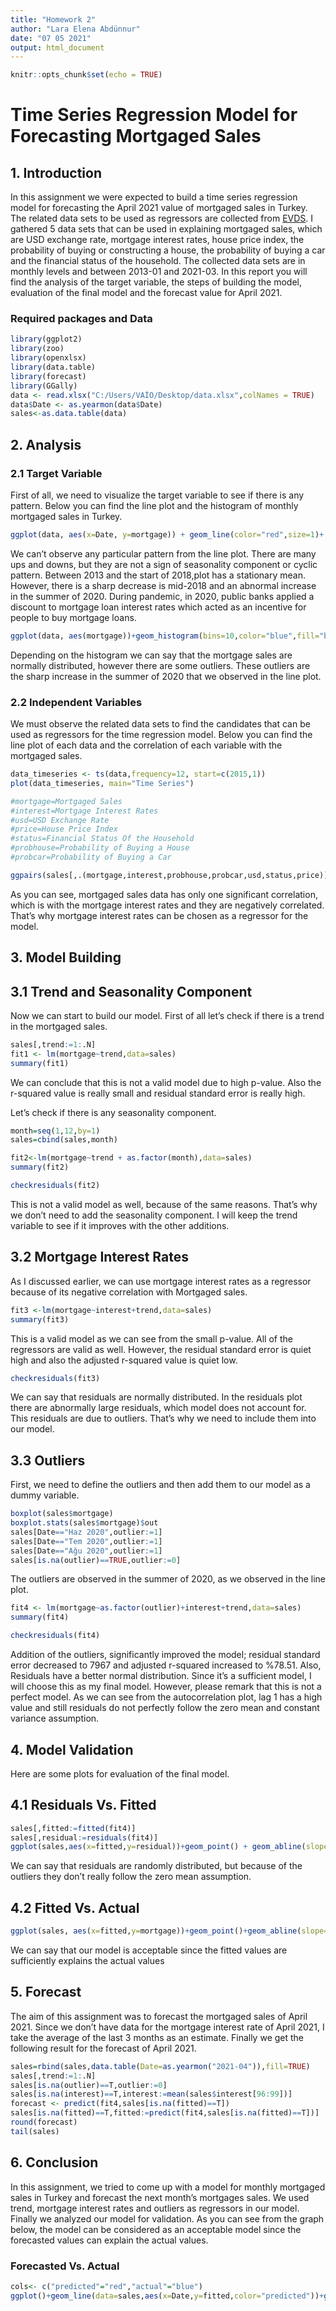 ```yaml
---
title: "Homework 2"
author: "Lara Elena Abdünnur"
date: "07 05 2021"
output: html_document
---
```


```r
knitr::opts_chunk$set(echo = TRUE)
```

# Time Series Regression Model for Forecasting Mortgaged Sales


## 1. Introduction
In this assignment we were expected to build a time series regression model for forecasting the April 2021 value of mortgaged sales in Turkey. The related data sets to be used as regressors are collected from [EVDS](https://evds2.tcmb.gov.tr). 
I gathered 5 data sets that can be used in explaining mortgaged sales, which are USD exchange rate, mortgage interest rates, house price index, the probability of buying or constructing a house, the probability of buying a car and the financial status of the household. The collected data sets are in monthly levels and between 2013-01 and 2021-03.
In this report you will find the analysis of the target variable, the steps of building the model, evaluation of the final model and the forecast value for April 2021.


### Required packages and Data
```r
library(ggplot2)
library(zoo)
library(openxlsx)
library(data.table)
library(forecast)
library(GGally)
data <- read.xlsx("C:/Users/VAİO/Desktop/data.xlsx",colNames = TRUE)
data$Date <- as.yearmon(data$Date)
sales<-as.data.table(data)
```

## 2. Analysis
### 2.1 Target Variable
First of all, we need to visualize the target variable to see if there is any pattern. Below you can find the line plot and the histogram of monthly mortgaged sales in Turkey.


```r

ggplot(data, aes(x=Date, y=mortgage)) + geom_line(color="red",size=1)+ ggtitle("Monthly Mortgaged Sales") + xlab("Date") + ylab("Mortgaged Sales")

``` 



We can't observe any particular pattern from the line plot. There are many ups and downs, but they are not a sign of seasonality component or cyclic pattern. Between 2013 and the start of 2018,plot has a stationary mean. However, there is a sharp decrease is mid-2018 and an abnormal increase in the summer of 2020. During pandemic, in 2020, public banks applied a discount to mortgage loan interest rates which acted as an incentive for people to buy mortgage loans.


```r
ggplot(data, aes(mortgage))+geom_histogram(bins=10,color="blue",fill="blue")+ggtitle("Histogram for Mortgaged Sales") + xlab("Mortgaged Sales") + ylab("Density")

```


Depending on the histogram we can say that the mortgage sales are normally distributed, however there are some outliers. These outliers are the sharp increase in the summer of 2020 that we observed in the line plot. 


### 2.2 Independent Variables

We must observe the related data sets to find the candidates that can be used as regressors for the time regression model. Below you can find the line plot of each data and the correlation of each variable with the mortgaged sales.


```r
data_timeseries <- ts(data,frequency=12, start=c(2015,1))
plot(data_timeseries, main="Time Series")
```

```r
#mortgage=Mortgaged Sales
#interest=Mortgage Interest Rates
#usd=USD Exchange Rate
#price=House Price Index
#status=Financial Status Of the Household
#probhouse=Probability of Buying a House
#probcar=Probability of Buying a Car
```


```r
ggpairs(sales[,.(mortgage,interest,probhouse,probcar,usd,status,price)])
```



As you can see, mortgaged sales data has only one significant correlation, which is with the mortgage interest rates and they are negatively correlated. That's why mortgage interest rates can be chosen as a regressor for the model.  
 

## 3. Model Building

## 3.1 Trend and Seasonality Component

Now we can start to build our model. First of all let's check if there is a trend in the mortgaged sales.
```r
sales[,trend:=1:.N]
fit1 <- lm(mortgage~trend,data=sales)
summary(fit1)
```


We can conclude that this is not a valid model due to high p-value. Also the r-squared value is really small and residual standard error is really high.


Let's check if there is any seasonality component. 

```r
month=seq(1,12,by=1)
sales=cbind(sales,month)
```

```r
fit2<-lm(mortgage~trend + as.factor(month),data=sales)
summary(fit2)
```


```r
checkresiduals(fit2)
```

This is not a valid model as well, because of the same reasons. That's why we don't need to add the seasonality component. I will keep the trend variable to see if it improves with the other additions.


## 3.2 Mortgage Interest Rates

As I discussed earlier, we can use mortgage interest rates as a regressor because of its negative correlation with Mortgaged sales. 


```r
fit3 <-lm(mortgage~interest+trend,data=sales)
summary(fit3)
```


This is a valid model as we can see from the small p-value. All of the regressors are valid as well. However, the residual standard error is quiet high and also the adjusted r-squared value is quiet low.

```r

checkresiduals(fit3)

```


We can say that residuals are normally distributed. In the residuals plot there are abnormally large residuals, which model does not account for. This residuals are due to outliers. That's why we need to include them into our model.


## 3.3 Outliers
First, we need to define the outliers and then add them to our model as a dummy variable.


```r
boxplot(sales$mortgage)
boxplot.stats(sales$mortgage)$out
sales[Date=="Haz 2020",outlier:=1]
sales[Date=="Tem 2020",outlier:=1]
sales[Date=="Ağu 2020",outlier:=1]
sales[is.na(outlier)==TRUE,outlier:=0]
```


The outliers are observed in the summer of 2020, as we observed in the line plot. 

```r
fit4 <- lm(mortgage~as.factor(outlier)+interest+trend,data=sales)
summary(fit4)

```

```r
checkresiduals(fit4)

```


Addition of the outliers, significantly improved the model; residual standard error decreased to 7967 and adjusted r-squared increased to %78.51. Also, Residuals have a better normal distribution. Since it's a sufficient model, I will choose this as my final model. However, please remark that this is not a perfect model. As we can see from the autocorrelation plot, lag 1 has a high value and still residuals do not perfectly follow the zero mean and constant variance assumption.


## 4. Model Validation 

Here are some plots for evaluation of the final model.

## 4.1 Residuals Vs. Fitted
```r
sales[,fitted:=fitted(fit4)]
sales[,residual:=residuals(fit4)]
ggplot(sales,aes(x=fitted,y=residual))+geom_point() + geom_abline(slope=0,intercept = 0,color="blue")+xlab("Fitted Values")+ylab("Residuals")
```


We can say that residuals are randomly distributed, but because of the outliers they don't really follow the zero mean assumption. 


## 4.2 Fitted Vs. Actual
```r
ggplot(sales, aes(x=fitted,y=mortgage))+geom_point()+geom_abline(slope=1,intercept = 0,color="blue")+xlab("Fitted Monthy Mortgage Sales")+ylab("Actual Monthy Mortgage Sales")
```


We can say that our model is acceptable since the fitted values are sufficiently explains the actual values

## 5. Forecast

The aim of this assignment was to forecast the mortgaged sales of April 2021. Since we don't have data for the mortgage interest rate of April 2021, I take the average of the last 3 months as an estimate. Finally we get the following result for the forecast of April 2021.


```r
sales=rbind(sales,data.table(Date=as.yearmon("2021-04")),fill=TRUE)
sales[,trend:=1:.N]
sales[is.na(outlier)==T,outlier:=0]
sales[is.na(interest)==T,interest:=mean(sales$interest[96:99])]
forecast <- predict(fit4,sales[is.na(fitted)==T])
sales[is.na(fitted)==T,fitted:=predict(fit4,sales[is.na(fitted)==T])]
round(forecast)
tail(sales)

```



## 6. Conclusion

In this assignment, we tried to come up with a model for monthly mortgaged sales in Turkey and forecast the next month's mortgages sales. We used trend, mortgage interest rates and outliers as regressors in our model. Finally we analyzed our model for validation. As you can see from the graph below, the model can be considered as an acceptable model since the forecasted values can explain the actual values.



### Forecasted Vs. Actual 
```r

cols<- c("predicted"="red","actual"="blue")
ggplot()+geom_line(data=sales,aes(x=Date,y=fitted,color="predicted"))+geom_line(data=sales,aes(x=Date,y=mortgage,color="actual"))+xlab("Date")+ylab("Mortgaged Sales")+ggtitle("Monthly Mortgages Sales")

```